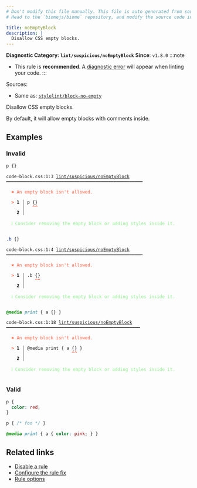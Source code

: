 ```yaml
---
# Don't modify this file manually. This file is auto generated from source, and you will lose your changes next time the website is built.
# Head to the `biomejs/biome` repository, and modify the source code in there.

title: noEmptyBlock
description: |
  Disallow CSS empty blocks.
---
```


**Diagnostic Category: `lint/suspicious/noEmptyBlock`**
<Tabs>
<TabItem label="CSS" icon="seti:css">
**Since**: `v1.8.0`
:::note
- This rule is **recommended**. A [diagnostic error](/reference/diagnostics#error) will appear when linting your code.
:::

Sources: 
- Same as: <a href="https://github.com/stylelint/stylelint/blob/main/lib/rules/block-no-empty/README.md" target="_blank"><code>stylelint/block-no-empty</code></a>

Disallow CSS empty blocks.

By default, it will allow empty blocks with comments inside.

## Examples

### Invalid

```css
p {}
```

<pre class="language-text"><code class="language-text">code-block.css:1:3 <a href="https://biomejs.dev/linter/rules/no-empty-block">lint/suspicious/noEmptyBlock</a> ━━━━━━━━━━━━━━━━━━━━━━━━━━━━━━━━━━━━━━━━━━━━━━━━━━━━<br /><br />  <strong><span style="color: Tomato;">✖</span></strong> <span style="color: Tomato;">An empty block isn't allowed.</span><br />  <br />  <strong><span style="color: Tomato;">&gt;</span></strong> <strong>1 │ </strong>p &#123;&#125;<br />   <strong>   │ </strong>  <strong><span style="color: Tomato;">^</span></strong><strong><span style="color: Tomato;">^</span></strong><br />    <strong>2 │ </strong><br />  <br />  <strong><span style="color: lightgreen;">ℹ</span></strong> <span style="color: lightgreen;">Consider removing the empty block or adding styles inside it.</span><br />  <br /></code></pre>

```css
.b {}
```

<pre class="language-text"><code class="language-text">code-block.css:1:4 <a href="https://biomejs.dev/linter/rules/no-empty-block">lint/suspicious/noEmptyBlock</a> ━━━━━━━━━━━━━━━━━━━━━━━━━━━━━━━━━━━━━━━━━━━━━━━━━━━━<br /><br />  <strong><span style="color: Tomato;">✖</span></strong> <span style="color: Tomato;">An empty block isn't allowed.</span><br />  <br />  <strong><span style="color: Tomato;">&gt;</span></strong> <strong>1 │ </strong>.b &#123;&#125;<br />   <strong>   │ </strong>   <strong><span style="color: Tomato;">^</span></strong><strong><span style="color: Tomato;">^</span></strong><br />    <strong>2 │ </strong><br />  <br />  <strong><span style="color: lightgreen;">ℹ</span></strong> <span style="color: lightgreen;">Consider removing the empty block or adding styles inside it.</span><br />  <br /></code></pre>

```css
@media print { a {} }
```

<pre class="language-text"><code class="language-text">code-block.css:1:18 <a href="https://biomejs.dev/linter/rules/no-empty-block">lint/suspicious/noEmptyBlock</a> ━━━━━━━━━━━━━━━━━━━━━━━━━━━━━━━━━━━━━━━━━━━━━━━━━━━<br /><br />  <strong><span style="color: Tomato;">✖</span></strong> <span style="color: Tomato;">An empty block isn't allowed.</span><br />  <br />  <strong><span style="color: Tomato;">&gt;</span></strong> <strong>1 │ </strong>@media print &#123; a &#123;&#125; &#125;<br />   <strong>   │ </strong>                 <strong><span style="color: Tomato;">^</span></strong><strong><span style="color: Tomato;">^</span></strong><br />    <strong>2 │ </strong><br />  <br />  <strong><span style="color: lightgreen;">ℹ</span></strong> <span style="color: lightgreen;">Consider removing the empty block or adding styles inside it.</span><br />  <br /></code></pre>

### Valid

```css
p {
  color: red;
}
```

```css
p { /* foo */ }
```

```css
@media print { a { color: pink; } }
```

## Related links

- [Disable a rule](/linter/#disable-a-lint-rule)
- [Configure the rule fix](/linter#configure-the-rule-fix)
- [Rule options](/linter/#rule-options)

</TabItem>
</Tabs>

